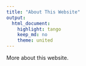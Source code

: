 ```yaml
---
title: "About This Website"
output:
  html_document:
    highlight: tango
    keep_md: no 
    theme: united
---
```


More about this website.
